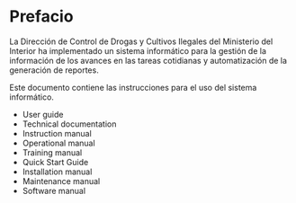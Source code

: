 # Prefacio {.unnumbered}

La Dirección de Control de Drogas y Cultivos Ilegales del Ministerio del Interior ha implementado un sistema informático para la gestión de la información de los avances en las tareas cotidianas y automatización de la generación de reportes. 

Este documento contiene las instrucciones para el uso del sistema informático.

- User guide
- Technical documentation
- Instruction manual
- Operational manual
- Training manual
- Quick Start Guide
- Installation manual
- Maintenance manual
- Software manual
